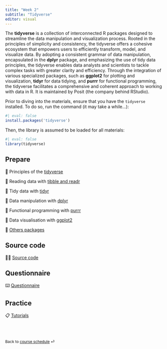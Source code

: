 ```yaml
---
title: "Week 2"
subtitle: "Tidyverse"
editor: visual
---
```



The **tidyverse** is a collection of interconnected R packages designed to streamline the data manipulation and visualization process. Rooted in the principles of simplicity and consistency, the tidyverse offers a cohesive ecosystem that empowers users to efficiently transform, model, and visualize data. By adopting a consistent grammar of data manipulation, encapsulated in the **dplyr** package, and emphasizing the use of tidy data principles, the tidyverse enables data analysts and scientists to tackle complex tasks with greater clarity and efficiency. Through the integration of various specialized packages, such as **ggplot2** for plotting and visualization, **tidyr** for data tidying, and **purrr** for functional programming, the tidyverse facilitates a comprehensive and coherent approach to working with data in R. It is maintained by Posit (the company behind RStudio).

Prior to diving into the materials, ensure that you have the `tidyverse` installed. To do so, run the command (it may take a while...):

```r
#| eval: false
install.packages('tidyverse')
```

Then, the library is assumed to be loaded for all materials:

```r
#| eval: false
library(tidyverse)
```

## Prepare

📖 Principles of the [tidyverse](/contents/week-2/01_tidyverse.qmd)

📖 Reading data with [tibble and readr](/contents/week-2/02_readr_tibble.qmd)

📖 Tidy data with [tidyr](/contents/week-2/04_tidyr.qmd)

📖 Data manipulation with [dplyr](/contents/week-2/03_dplyr.qmd)

📖 Functional programming with [purrr](/contents/week-2/05_purrr.qmd)

📖 Data visualisation with [ggplot2](/contents/week-2/06_ggplot.qmd)

📖 [Others packages](/contents/week-2/07_others.qmd)

## Source code

🧑‍💻 [Source code](/contents/week-2/source/all_code_chunks.R)

## Questionnaire

⌨️ [Questionnaire](/questionnaire/qcm-week-2.qmd)

## Practice

📋 [Tutorials](/labs/lab-week-2.qmd)

<br><br>

::: {style="font-size: 0.875em;"}
Back to [course schedule](/ "Course schedule") ⏎
:::